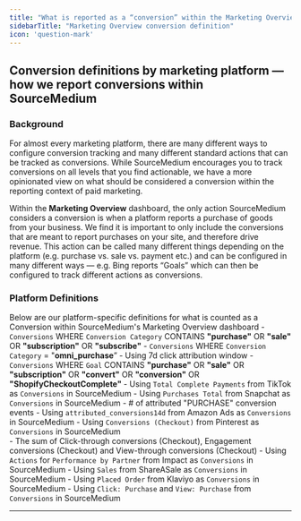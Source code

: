 ```yaml
---
title: "What is reported as a “conversion” within the Marketing Overview?"
sidebarTitle: "Marketing Overview conversion definition"
icon: 'question-mark'
---
```


## Conversion definitions by marketing platform — how we report conversions within SourceMedium

### Background

For almost every marketing platform, there are many different ways to configure conversion tracking and many different standard actions that can be tracked as conversions. While SourceMedium encourages you to track conversions on all levels that you find actionable, we have a more opinionated view on what should be considered a conversion within the reporting context of paid marketing.  

Within the **Marketing Overview** dashboard, the only action SourceMedium considers a conversion is when a platform reports a purchase of goods from your business.  We find it is important to only include the conversions that are meant to report purchases on your site, and therefore drive revenue. This action can be called many different things depending on the platform (e.g. purchase vs. sale vs. payment etc.) and can be configured in many different ways — e.g. Bing reports “Goals” which can then be configured to track different actions as conversions.

### Platform Definitions

Below are our platform-specific definitions for what is counted as a Conversion within SourceMedium's Marketing Overview dashboard
<AccordionGroup>
<Accordion title= "Google Ads">
    - `Conversions` WHERE `Conversion Category` CONTAINS **"purchase"** OR **"sale"** OR **"subscription"** OR **"subscribe"**
</Accordion>
<Accordion title= "Facebook Ads">
    - `Conversions` WHERE `Conversion Category` = "**omni_purchase**”
        - Using 7d click attribution window
</Accordion>
<Accordion title= "Bing Ads">
    - `Conversions` WHERE `Goal` CONTAINS **"purchase"** OR **"sale"** OR **"subscription"** OR **"convert"** OR **"conversion"** OR **"ShopifyCheckoutComplete"**
</Accordion>
<Accordion title= "TikTok Ads">
    - Using `Total Complete Payments` from TikTok as `Conversions` in SourceMedium
</Accordion>
<Accordion title= "Snapchat Ads">
    - Using `Purchases Total` from Snapchat as `Conversions` in SourceMedium
        - \# of attributed "PURCHASE" conversion events
</Accordion>
<Accordion title= "Amazon Ads">
    - Using `attributed_conversions14d` from Amazon Ads as `Conversions` in SourceMedium
</Accordion>
<Accordion title= "Pinterest">
    - Using `Conversions (Checkout)` from Pinterest as `Conversions` in SourceMedium      
        - The sum of Click-through conversions (Checkout), Engagement conversions (Checkout) and View-through conversions (Checkout)
</Accordion>
<Accordion title= "Impact">
    - Using `Actions` for `Performance by Partner` from Impact as `Conversions` in SourceMedium
</Accordion>
<Accordion title= "ShareASale">
    - Using `Sales` from ShareASale as `Conversions` in SourceMedium
</Accordion>
<Accordion title= "Klaviyo">
    - Using `Placed Order` from Klaviyo as `Conversions` in SourceMedium
</Accordion>
<Accordion title= "Reddit">
    - Using `Click: Purchase` and `View: Purchase` from `Conversions` in SourceMedium
</Accordion>
</AccordionGroup>


---

